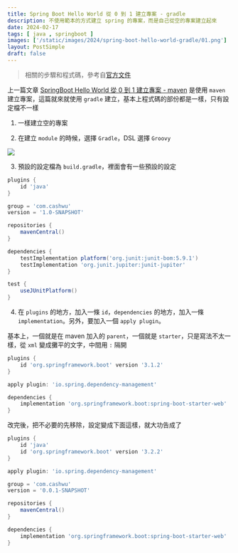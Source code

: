 ```yaml
---
title: Spring Boot Hello World 從 0 到 1 建立專案 - gradle
description: 不使用範本的方式建立 spring 的專案，而是自己從空的專案建立起來
date: 2024-02-17
tags: [ java , springboot ]
images: ['/static/images/2024/spring-boot-hello-world-gradle/01.png']
layout: PostSimple
draft: false
---
```


> 相關的步驟和程式碼，參考自[官方文件]( https://docs.spring.io/spring-boot/docs/current/reference/htmlsingle/#getting-started.first-application)

上一篇文章 [SpringBoot Hello World 從 0 到 1 建立專案 - maven](/blog/spring-boot-hello-world-maven) 是使用 `maven` 建立專案，這篇就來就使用 `gradle` 建立，基本上程式碼的部份都是一樣，只有設定檔不一樣


1. 一樣建立空的專案

2. 在建立 `module` 的時候，選擇 `Gradle`，DSL 選擇 `Groovy`

![](/static/images/2024/spring-boot-hello-world-gradle/01.png)

3. 預設的設定檔為 `build.gradle`，裡面會有一些預設的設定

```groovy
plugins {
    id 'java'
}

group = 'com.cashwu'
version = '1.0-SNAPSHOT'

repositories {
    mavenCentral()
}

dependencies {
    testImplementation platform('org.junit:junit-bom:5.9.1')
    testImplementation 'org.junit.jupiter:junit-jupiter'
}

test {
    useJUnitPlatform()
}
```


4. 在 `plugins` 的地方，加入一條 `id`，`dependencies` 的地方，加入一條 `implementation`。另外，要加入一個 `apply plugin`。
 
 基本上，一個就是在 maven 加入的 `parent`，一個就是 `starter`，只是寫法不太一樣，從 `xml` 變成攤平的文字，中間用 `:` 隔開

```groovy
plugins {
    id 'org.springframework.boot' version '3.1.2'
}

apply plugin: 'io.spring.dependency-management'

dependencies {
    implementation 'org.springframework.boot:spring-boot-starter-web'
}
```

改完後，把不必要的先移除，設定變成下面這樣，就大功告成了

```groovy
plugins {
    id 'java'
    id 'org.springframework.boot' version '3.2.2'
}

apply plugin: 'io.spring.dependency-management'

group = 'com.cashwu'
version = '0.0.1-SNAPSHOT'

repositories {
    mavenCentral()
}

dependencies {
    implementation 'org.springframework.boot:spring-boot-starter-web'
}
```